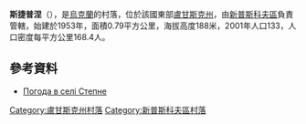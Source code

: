{{coord|49|40|27|N|39|19|33|E|scale:100000|display=title}}

'''斯捷普涅'''（{{lang-uk|Степне}}），是[[烏克蘭|烏克蘭]]的村落，位於該國東部[[盧甘斯克州|盧甘斯克州]]，由[[新普斯科夫區|新普斯科夫區]]負責管轄，始建於1953年，面積0.79平方公里，海拔高度188米，2001年人口133，人口密度每平方公里168.4人。

==參考資料==
* [http://weather.in.ua/ua/lyganskaja/25188 Погода в селі Степне] {{Wayback|url=http://weather.in.ua/ua/lyganskaja/25188 |date=20111220025358 }}

{{DEFAULTSORT:Степне}}
[[Category:盧甘斯克州村落|Category:盧甘斯克州村落]]
[[Category:新普斯科夫區村落|Category:新普斯科夫區村落]]


{{Luhansk-geo-stub}}